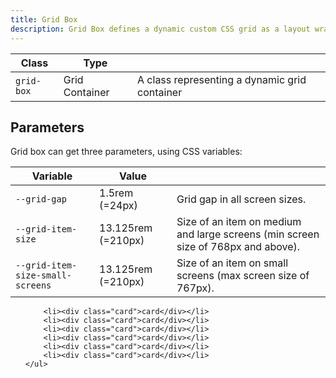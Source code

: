 ```yaml
---
title: Grid Box
description: Grid Box defines a dynamic custom CSS grid as a layout wrapper. Rows will be filled with the maximum number of items that can fit in the grid.
---
```


| Class      | Type           |                                               |
| ---------- | -------------- | --------------------------------------------- |
| `grid-box` | Grid Container | A class representing a dynamic grid container |

## Parameters

Grid box can get three parameters, using CSS variables:

| Variable                         | Value              |                                                                                   |
| -------------------------------- | ------------------ | --------------------------------------------------------------------------------- |
| `--grid-gap`                     | 1.5rem (=24px)     | Grid gap in all screen sizes.                                                     |
| `--grid-item-size`               | 13.125rem (=210px) | Size of an item on medium and large screens (min screen size of 768px and above). |
| `--grid-item-size-small-screens` | 13.125rem (=210px) | Size of an item on small screens (max screen size of 767px).                      |

<Preview noFlex>
    <ul
        class="grid-box"
        style="--grid-gap:1rem; --grid-item-size:16rem; --grid-item-size-small-screens:8rem;">

        <li><div class="card">card</div></li>
        <li><div class="card">card</div></li>
        <li><div class="card">card</div></li>
        <li><div class="card">card</div></li>
        <li><div class="card">card</div></li>
        <li><div class="card">card</div></li>
    </ul>

</Preview>
